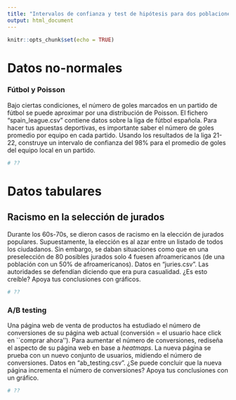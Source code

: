 ```yaml
---
title: "Intervalos de confianza y test de hipótesis para dos poblaciones normales"
output: html_document
---
```


```r
knitr::opts_chunk$set(echo = TRUE)
```


# Datos no-normales
### Fútbol y Poisson
Bajo ciertas condiciones, el número de goles marcados en un partido de fútbol 
se puede aproximar por una distribución de Poisson. El fichero "spain_league.csv"
contiene datos sobre la liga de fútbol española. Para hacer tus apuestas deportivas,
es importante saber el número de goles promedio por equipo en cada partido. Usando
los resultados de la liga 21-22, construye un intervalo de confianza
del 98\% para el promedio de goles del equipo local en un partido.

```r
# ??
```


# Datos tabulares
## Racismo en la selección de jurados
Durante los 60s-70s, se dieron casos de racismo en la elección de jurados
populares. Supuestamente, la elección es al azar entre un listado de todos los
ciudadanos. Sin embargo, se daban situaciones como que en una preselección de 80
posibles jurados solo 4 fuesen afroamericanos (de una población con un 50\% de
afroamericanos). Datos en "juries.csv". Las autoridades se defendían diciendo
que era pura casualidad. ¿Es esto creíble? Apoya tus conclusiones con gráficos.

```r
# ??
```


### A/B testing
Una página web de venta de productos ha estudiado el número de conversiones de
su página web actual (conversión $=$ el usuario hace click en ``comprar ahora'').
Para aumentar el número de conversiones, rediseña el aspecto de su página web en
base a *heatmaps*.  La nueva página se prueba con un nuevo conjunto de usuarios,
midiendo el número de conversiones. Datos en "ab_testing.csv". ¿Se puede 
concluir que la nueva página incrementa el número de conversiones? 
Apoya tus conclusiones con un gráfico.

```r
# ??
```

